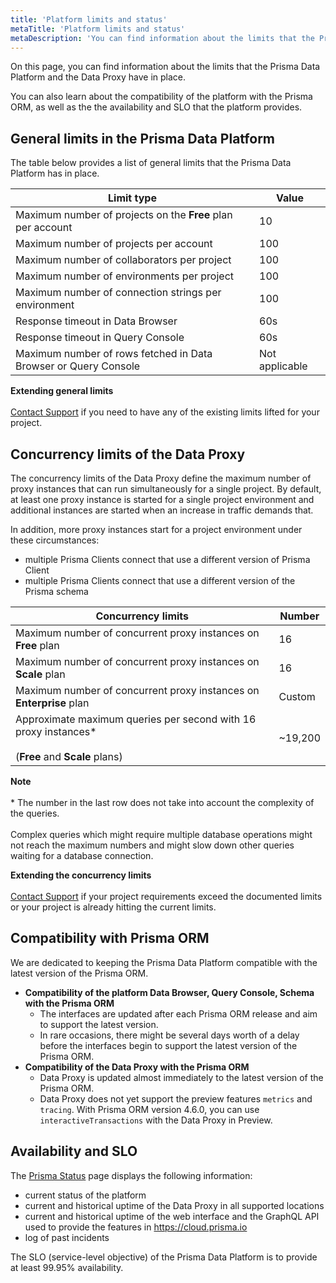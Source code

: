 ```yaml
---
title: 'Platform limits and status'
metaTitle: 'Platform limits and status'
metaDescription: 'You can find information about the limits that the Prisma Data Platform and the Data Proxy have in place. You can also learn about the compatibility of the platform with the Prisma ORM, as well as the the availability and SLO that the platform provides.'
---
```


<TopBlock>

On this page, you can find information about the limits that the Prisma Data Platform and the Data Proxy have in place.

You can also learn about the compatibility of the platform with the Prisma ORM, as well as the the availability and SLO that the platform provides.

</TopBlock>

## General limits in the Prisma Data Platform

The table below provides a list of general limits that the Prisma Data Platform has in place.

| Limit type                                                      | Value          |
| --------------------------------------------------------------- | -------------- |
| Maximum number of projects on the **Free** plan per account     | 10             |
| Maximum number of projects per account                          | 100            |
| Maximum number of collaborators per project                     | 100            |
| Maximum number of environments per project                      | 100            |
| Maximum number of connection strings per environment            | 100            |
| Response timeout in Data Browser                                | 60s            |
| Response timeout in Query Console                               | 60s            |
| Maximum number of rows fetched in Data Browser or Query Console | Not applicable |

<Admonition>

**Extending general limits**<br /><br />
[Contact Support](/data-platform/classic-projects/contact-support) if you need to have any of the existing limits lifted for your project.

</Admonition>

## Concurrency limits of the Data Proxy

The concurrency limits of the Data Proxy define the maximum number of proxy instances that can run simultaneously for a single project. By default, at least one proxy instance is started for a single project environment and additional instances are started when an increase in traffic demands that.

In addition, more proxy instances start for a project environment under these circumstances:

- multiple Prisma Clients connect that use a different version of Prisma Client
- multiple Prisma Clients connect that use a different version of the Prisma schema

| Concurrency limits                                                                                         | Number  |
| ---------------------------------------------------------------------------------------------------------- | ------- |
| Maximum number of concurrent proxy instances on **Free** plan                                              | 16      |
| Maximum number of concurrent proxy instances on **Scale** plan                                             | 16      |
| Maximum number of concurrent proxy instances on **Enterprise** plan                                        | Custom  |
| Approximate maximum queries per second with 16 proxy instances\*<br /><br />(**Free** and **Scale** plans) | ~19,200 |

<Admonition>

**Note**<br /><br /> \* The number in the last row does not take into account the complexity of the queries.<br /><br />Complex queries which might require multiple database operations might not reach the maximum numbers and might slow down other queries waiting for a database connection.

</Admonition>

<Admonition>

**Extending the concurrency limits**<br /><br />
[Contact Support](/data-platform/classic-projects/contact-support) if your project requirements exceed the documented limits or your project is already hitting the current limits.

</Admonition>

## Compatibility with Prisma ORM

We are dedicated to keeping the Prisma Data Platform compatible with the latest version of the Prisma ORM.

- **Compatibility of the platform Data Browser, Query Console, Schema with the Prisma ORM**
  - The interfaces are updated after each Prisma ORM release and aim to support the latest version.
  - In rare occasions, there might be several days worth of a delay before the interfaces begin to support the latest version of the Prisma ORM.
- **Compatibility of the Data Proxy with the Prisma ORM**
  - Data Proxy is updated almost immediately to the latest version of the Prisma ORM.
  - Data Proxy does not yet support the preview features `metrics` and `tracing`. With Prisma ORM version 4.6.0, you can use `interactiveTransactions` with the Data Proxy in Preview.

## Availability and SLO

The [Prisma Status](https://www.prisma-status.com/) page displays the following information:

- current status of the platform
- current and historical uptime of the Data Proxy in all supported locations
- current and historical uptime of the web interface and the GraphQL API used to provide the features in https://cloud.prisma.io
- log of past incidents

The SLO (service-level objective) of the Prisma Data Platform is to provide at least 99.95% availability.
